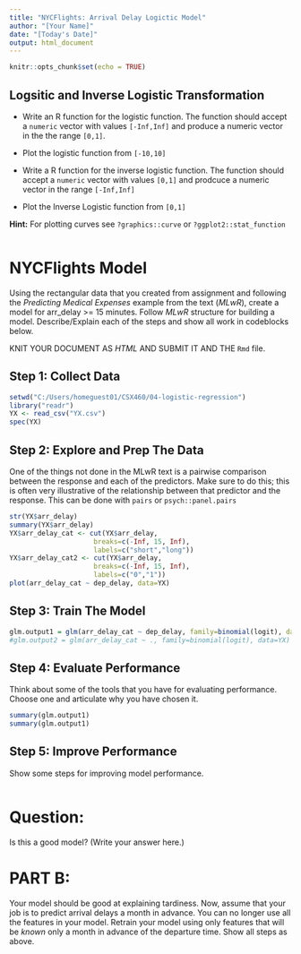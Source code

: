 ---
title: "NYCFlights: Arrival Delay Logictic Model"
author: "[Your Name]"
date: "[Today's Date]"
output: html_document
---

```{r setup, include=FALSE}
knitr::opts_chunk$set(echo = TRUE)
```


## Logsitic and Inverse Logistic Transformation 

- Write an R function for the logistic function. The function should accept a `numeric` vector with values `[-Inf,Inf]` and produce a numeric vector in the the range `[0,1]`.

- Plot the logistic function from  `[-10,10]`

- Write a R function for the inverse logistic function. The function should accept a `numeric` vector with values `[0,1]` and prodcuce a numeric vector in the range `[-Inf,Inf]`

- Plot the Inverse Logistic function from `[0,1]`


**Hint:** For plotting curves see `?graphics::curve` or `?ggplot2::stat_function`

```{r "Logistic and Inverse Logistic" }

```


# NYCFlights Model

Using the rectangular data that you created from assignment and following the *Predicting Medical Expenses* example from the text (*MLwR*), create a model for arr_delay >= 15 minutes. Follow *MLwR* structure   for building a model. Describe/Explain each of the steps and show all work in codeblocks below.

KNIT YOUR DOCUMENT AS *HTML* AND SUBMIT IT AND THE `Rmd` file.   

## Step 1: Collect Data 

```{r "Step 1: Collect Data" }
setwd("C:/Users/homeguest01/CSX460/04-logistic-regression")
library("readr")
YX <- read_csv("YX.csv")
spec(YX)


```

## Step 2: Explore and Prep The Data


One of the things not done in the MLwR text is a pairwise comparison between the response and each of the predictors. Make sure to do this; this is often very illustrative of the relationship between that predictor and the response. This can be done with `pairs` or `psych::panel.pairs`


```{r "Step 2: Explore and Prep The Data" }
str(YX$arr_delay)
summary(YX$arr_delay)
YX$arr_delay_cat <- cut(YX$arr_delay,
                     breaks=c(-Inf, 15, Inf),
                     labels=c("short","long"))
YX$arr_delay_cat2 <- cut(YX$arr_delay,
                     breaks=c(-Inf, 15, Inf),
                     labels=c("0","1"))
plot(arr_delay_cat ~ dep_delay, data=YX)

```

## Step 3:  Train The Model

```{r "Step 3: Train The Model" }
glm.output1 = glm(arr_delay_cat ~ dep_delay, family=binomial(logit), data=YX)
#glm.output2 = glm(arr_delay_cat ~ ., family=binomial(logit), data=YX)

```

## Step 4: Evaluate Performance

Think about some of the tools that you have for evaluating performance.  Choose one and articulate why you have chosen it.

```{r "Step 4: Evaluate Performance" }
summary(glm.output1)
summary(glm.output1)

```

 
## Step 5: Improve Performance 

Show some steps for improving model performance.

```{r "Step 5: Improve Performance" }

```


# Question:

Is this a good model?  (Write your answer here.)


# PART B:

Your model should be good at explaining tardiness. Now, assume that your job is to predict arrival delays a month in advance. You can no longer use all the features in your model. Retrain your model using only features that will be *known* only a month in advance of the departure time.  Show all steps as above.

